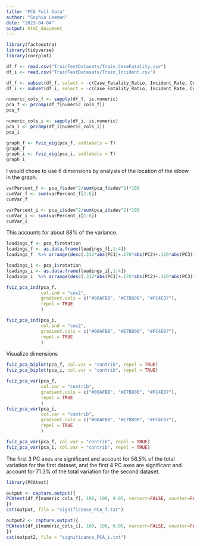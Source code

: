 ```yaml
---
title: "PCA Full Data"
author: "Sophia Leeman"
date: "2023-04-04"
output: html_document
---
```


```r
library(factoextra)
library(tidyverse)
library(corrplot)
```

```r
df_f <- read.csv("TrainTestDatasets/Train_CaseFatality.csv")
df_i <- read.csv("TrainTestDatasets/Train_Incident.csv")

df_f <- subset(df_f, select = -c(Case_Fatality_Ratio, Incident_Rate, Confirmed, Deaths, Total_Test_Results, Testing_Rate))
df_i <- subset(df_i, select = -c(Case_Fatality_Ratio, Incident_Rate, Confirmed, Deaths, Total_Test_Results, Testing_Rate))
```

```r
numeric_cols_f <- sapply(df_f, is.numeric)
pca_f <- prcomp(df_f[numeric_cols_f])
pca_f

numeric_cols_i <- sapply(df_i, is.numeric)
pca_i <- prcomp(df_i[numeric_cols_i])
pca_i
```

```r
graph_f <- fviz_eig(pca_f, addlabels = T) 
graph_f
graph_i <- fviz_eig(pca_i, addlabels = T) 
graph_i
```
I would chose to use 6 dimensions by analysis of the location of the elbow in the graph.
```r
varPercent_f <- pca_f$sdev^2/sum(pca_f$sdev^2)*100
cumVar_f <- sum(varPercent_f[1:6])
cumVar_f

varPercent_i <- pca_i$sdev^2/sum(pca_i$sdev^2)*100
cumVar_i <- sum(varPercent_i[1:6])
cumVar_i
```
This accounts for about 88% of the variance.

```r
loadings_f <- pca_f$rotation
loadings_f <- as.data.frame(loadings_f[,1:4])
loadings_f  %>% arrange(desc(.312*abs(PC1)+.176*abs(PC2)+.126*abs(PC3)+.08*abs(PC4)))

loadings_i <- pca_i$rotation
loadings_i <- as.data.frame(loadings_i[,1:4])
loadings_i  %>% arrange(desc(.312*abs(PC1)+.176*abs(PC2)+.126*abs(PC3)+.08*abs(PC4)))

```

```r
fviz_pca_ind(pca_f,
             col.ind = "cos2",
             gradient.cols = c("#00AFBB", "#E7B800", "#FC4E07"),
             repel = TRUE     
             )

fviz_pca_ind(pca_i,
             col.ind = "cos2",
             gradient.cols = c("#00AFBB", "#E7B800", "#FC4E07"),
             repel = TRUE     
             )
```

Visualize dimensions
```r
fviz_pca_biplot(pca_f, col.var = "contrib", repel = TRUE) 
fviz_pca_biplot(pca_i, col.var = "contrib", repel = TRUE) 
```

```r
fviz_pca_var(pca_f,
             col.var = "contrib", 
             gradient.cols = c("#00AFBB", "#E7B800", "#FC4E07"),
             repel = TRUE   
             )
fviz_pca_var(pca_i,
             col.var = "contrib", 
             gradient.cols = c("#00AFBB", "#E7B800", "#FC4E07"),
             repel = TRUE   
             )
```

```r
fviz_pca_var(pca_f, col.var = "contrib", repel = TRUE) 
fviz_pca_var(pca_i, col.var = "contrib", repel = TRUE)
```

The first 3 PC axes are significant and account for 58.5% of the total variation for the first dataset, and the first 4 PC axes are significant and account for 71.3% of the total variation for the second dataset. 
```r
library(PCAtest)

output <- capture.output({
PCAtest(df_f[numeric_cols_f], 100, 100, 0.05, varcorr=FALSE, counter=FALSE, plot=TRUE)
})
cat(output, file = "significance_PCA_f.txt")

output2 <- capture.output({
PCAtest(df_i[numeric_cols_i], 100, 100, 0.05, varcorr=FALSE, counter=FALSE, plot=TRUE)
})
cat(output2, file = "significance_PCA_i.txt")
```

